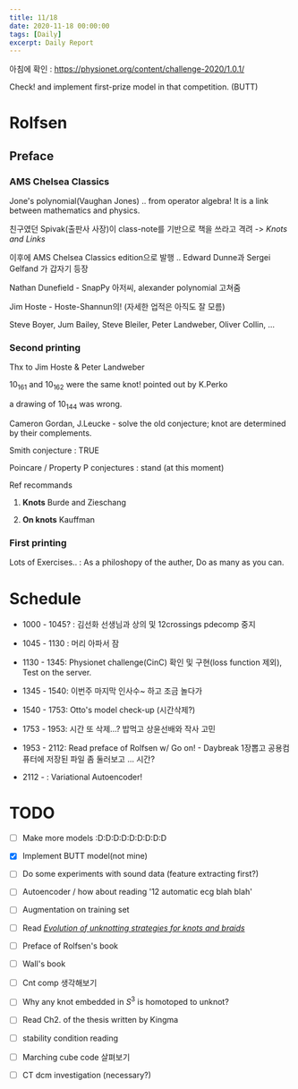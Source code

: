 ```yaml
---
title: 11/18
date: 2020-11-18 00:00:00
tags: [Daily]
excerpt: Daily Report
---
```


아침에 확인 : https://physionet.org/content/challenge-2020/1.0.1/

Check! and implement first-prize model in that competition. (BUTT)

# Rolfsen

## Preface

### AMS Chelsea Classics

Jone's polynomial(Vaughan Jones) .. from operator algebra! It is a link between mathematics and physics.

친구였던 Spivak(출판사 사장)이 class-note를 기반으로 책을 쓰라고 격려 -> _Knots and Links_

이후에 AMS Chelsea Classics edition으로 발행 .. Edward Dunne과 Sergei Gelfand 가 갑자기 등장

Nathan Dunefield - SnapPy 아저씨, alexander polynomial 고쳐줌

Jim Hoste - Hoste-Shannun의! (자세한 업적은 아직도 잘 모름)

Steve Boyer, Jum Bailey, Steve Bleiler, Peter Landweber, Oliver Collin, ...

### Second printing

Thx to Jim Hoste & Peter Landweber 

$10_161$ and $10_162$ were the same knot! pointed out by K.Perko

a drawing of $10_144$ was wrong.

Cameron Gordan, J.Leucke - solve the old conjecture; knot are determined by their complements.

Smith conjecture : TRUE

Poincare / Property P conjectures : stand (at this moment)

Ref recommands 

1. __Knots__ Burde and Zieschang

2. __On knots__ Kauffman

### First printing

Lots of Exercises.. : As a philoshopy of the auther, Do as many as you can.

# Schedule

* 1000 - 1045? : 김선화 선생님과 상의 및 12crossings pdecomp 중지

* 1045 - 1130 : 머리 아파서 잠

* 1130 - 1345: Physionet challenge(CinC) 확인 및 구현(loss function 제외), Test on the server.

* 1345 - 1540: 이번주 마지막 인사수~ 하고 조금 놀다가

* 1540 - 1753: Otto's model check-up (시간삭제?)

* 1753 - 1953: 시간 또 삭제...? 밥먹고 상윤선배와 작사 고민

* 1953 - 2112: Read preface of Rolfsen w/ Go on! - Daybreak 1장뽑고 공용컴퓨터에 저장된 파일 좀 둘러보고 ... 시간?

* 2112 - : Variational Autoencoder!


# TODO

- [ ] Make more models :D:D:D:D:D:D:D:D:D

- [x] Implement BUTT model(not mine)

- [ ] Do some experiments with sound data (feature extracting first?)

- [ ] Autoencoder / how about reading '12 automatic ecg blah blah'

- [ ] Augmentation on training set

- [ ] Read [_Evolution of unknotting strategies for knots and braids_](https://arxiv.org/abs/1302.0787)

- [ ] Preface of Rolfsen's book

- [ ] Wall's book

- [ ] Cnt comp 생각해보기

- [ ] Why any knot embedded in $S^3$ is homotoped to unknot?

- [ ] Read Ch2. of the thesis written by Kingma

- [ ] stability condition reading

- [ ] Marching cube code 살펴보기

- [ ] CT dcm investigation (necessary?)




